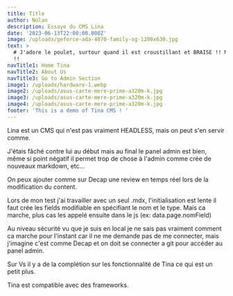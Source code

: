 ```yaml
---
title: Title
author: Nolan
description: Essaye du CMS Lina
date: '2023-06-13T22:00:00.000Z'
image: /uploads/geforce-ada-4070-family-og-1200x630.jpg
text: >
  # J'adore le poulet, surtour quand il est croustillant et BRAISE !! Miam Miam
  !!
navTitle1: Home Tina
navTitle2: About Us
navTitle3: Go to Admin Section
image1: /uploads/hardware-1.webp
image2: /uploads/asus-carte-mere-prime-a320m-k.jpg
image3: /uploads/asus-carte-mere-prime-a320m-k.jpg
image4: /uploads/asus-carte-mere-prime-a320m-k.jpg
footer: 'This is a demo of Tina CMS ! '
---
```


Lina est un CMS qui n'est pas vraiment HEADLESS, mais on peut s'en servir comme.

J'étais fâché contre lui au début mais au final le panel admin est bien, même si point négatif il permet trop de chose à l'admin comme crée de nouveaux markdown, etc...

On peux ajouter comme sur Decap une review en temps réel lors de la modification du content.

Lors de mon test j'ai travailler avec un seul .mdx, l'initialisation est lente il faut crée les fields modifiable en spécifiant le nom et le type. Mais ca marche, plus cas les appelé ensuite dans le js (ex: data.page.nomField)

Au niveau sécurité vu que je suis en local je ne sais pas vraiment comment ca marche pour l'instant car il ne me demande pas de me connecter, mais j'imagine c'est comme Decap et on doit se connecter a git pour accéder au panel admin.

Sur Vs il y a de la complétion sur les fonctionnalité de Tina ce qui est un petit plus.

Tina est compatible avec des frameworks.
